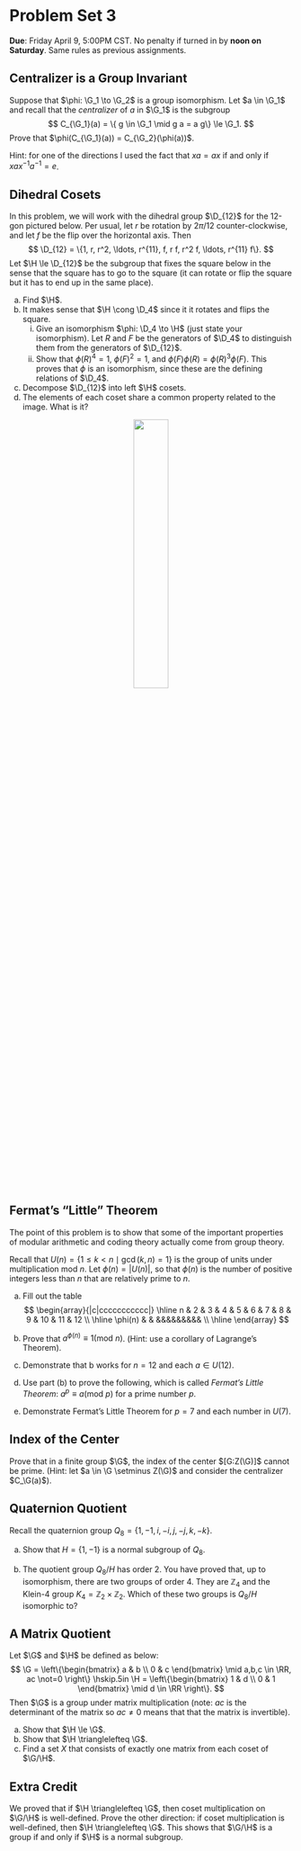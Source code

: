 # Problem Set 3


**Due**: Friday April 9, 5:00PM CST. No penalty if turned in by **noon on Saturday**.  Same rules as previous assignments.

## Centralizer is a Group Invariant

Suppose that $\phi: \G_1 \to \G_2$ is a group isomorphism. Let $a \in \G_1$ and recall that the *centralizer* of $a$ in $\G_1$ is the subgroup
$$
C_{\G_1}(a) = \{ g \in \G_1 \mid g a = a g\} \le \G_1.
$$
Prove that $\phi(C_{\G_1}(a)) = C_{\G_2}(\phi(a))$.

Hint: for one of the directions I used the fact that $x a = a x$ if and only if $x a x^{-1} a^{-1} = e$.

## Dihedral Cosets

In this problem, we will work with the dihedral group $\D_{12}$ for the 12-gon pictured below. Per usual, let $r$ be rotation by $2 \pi/12$ counter-clockwise, and let $f$ be the flip over the horizontal axis. Then 
$$
\D_{12} = \{1, r, r^2, \ldots, r^{11}, f, r f, r^2 f, \ldots, r^{11} f\}.
$$
Let $\H \le \D_{12}$ be the subgroup that fixes the square below in the sense that the square has to go to the square (it can rotate or flip the square but it has to end up in the same place).

a. Find $\H$.
b. It makes sense that $\H \cong \D_4$ since it it rotates and flips the square. 
    i. Give an isomorphism $\phi: \D_4 \to \H$ (just state your isomorphism). Let $R$ and $F$ be the generators of $\D_4$ to distinguish them from the generators of $\D_{12}$.
    ii. Show that $\phi(R)^4 = 1$, $\phi(F)^2 = 1$, and $\phi(F)\phi(R) = \phi(R)^3 \phi(F)$. This proves that $\phi$ is an isomorphism, since these are the defining relations of $\D_4$.
    
c. Decompose $\D_{12}$ into left $\H$ cosets.
d. The elements of each coset share a common property related to the image. What is it?

<center>
![](images/square-12-gon.png){width=35%}
</center>

## Fermat's "Little" Theorem

The point of this problem is to show that some of the important properties of modular arithmetic and coding theory actually come from group theory. 

Recall that $U(n) = \{ 1 \le k < n \mid \gcd(k,n) = 1\}$ is the group of units under multiplication mod $n$. Let $\phi(n) = |U(n)|$, so that $\phi(n)$ is the number of positive integers less than $n$ that are relatively prime to $n$. 


a. Fill out the table
$$
\begin{array}{|c|ccccccccccc|}
\hline
n & 2 & 3 & 4 & 5 & 6 & 7 & 8 & 9 & 10 & 11 & 12 \\
\hline
\phi(n) & & &&&&&&&&& \\
\hline
\end{array}
$$

b. Prove that $a^{\phi(n)} \equiv 1  (\mathsf{mod}\ n)$. (Hint: use a corollary of Lagrange's Theorem).

c. Demonstrate that b works for $n = 12$ and each $a \in U(12)$.

d. Use part (b) to prove the following, which is called *Fermat's Little Theorem*: $a^{p} \equiv a (\mathsf{mod}\ p)$ for a prime number $p$.

e. Demonstrate Fermat's Little Theorem for $p = 7$ and each number in $U(7)$.


## Index of the Center

Prove that in a finite group $\G$, the index of the center $[G:Z(\G)]$ cannot be prime. (Hint: let $a \in \G \setminus Z(\G)$ and consider the centralizer $C_\G(a)$).


## Quaternion Quotient

Recall the quaternion group $Q_8 = \{1,-1,i,-i,j,-j,k,-k\}$. 

a. Show that $H = \{1,-1\}$ is a normal subgroup of $Q_8$.

a. The quotient group $Q_8/H$ has order 2. You have proved that, up to isomorphism, there are two groups of order 4. They are $\mathbb{Z}_4$ and the Klein-4 group $K_4 = \mathbb{Z}_2 \times \mathbb{Z}_2$. Which of these two groups is $Q_8/H$ isomorphic to?

## A Matrix Quotient

Let $\G$ and $\H$ be defined as below:
$$
\G = \left\{\begin{bmatrix} a & b \\ 0 & c \end{bmatrix} \mid a,b,c \in \RR, ac \not=0 \right\}
\hskip.5in
\H = \left\{\begin{bmatrix} 1 & d \\ 0 & 1 \end{bmatrix} \mid d \in \RR \right\}.
$$
Then $\G$ is a group under matrix multiplication (note: $ac$ is the determinant of the matrix so $ac \not = 0$ means that that the matrix is invertible).

a. Show that $\H \le \G$.
b. Show that $\H \trianglelefteq \G$.
c. Find a set $X$ that consists of exactly one matrix from each coset of $\G/\H$.

## Extra Credit

We proved that if $\H \trianglelefteq \G$, then coset multiplication on $\G/\H$ is well-defined. Prove the other direction: if coset multiplication is well-defined, then $\H \trianglelefteq \G$. This shows that $\G/\H$ is a group if and only if $\H$ is a normal subgroup.
